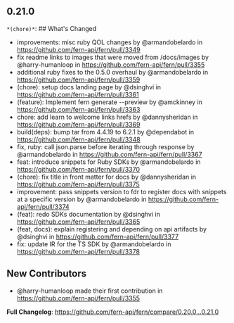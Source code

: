 ## 0.21.0
`*(chore)*`: ## What's Changed
* improvements: misc ruby QOL changes by @armandobelardo in https://github.com/fern-api/fern/pull/3349
* fix readme links to images that were moved from /docs/images by @harry-humanloop in https://github.com/fern-api/fern/pull/3355
* additional ruby fixes to the 0.5.0 overhaul by @armandobelardo in https://github.com/fern-api/fern/pull/3359
* (chore): setup docs landing page by @dsinghvi in https://github.com/fern-api/fern/pull/3361
* (feature): Implement fern generate --preview by @amckinney in https://github.com/fern-api/fern/pull/3363
* chore: add learn to welcome links hrefs by @dannysheridan in https://github.com/fern-api/fern/pull/3369
* build(deps): bump tar from 4.4.19 to 6.2.1 by @dependabot in https://github.com/fern-api/fern/pull/3348
* fix, ruby: call json.parse before iterating through response by @armandobelardo in https://github.com/fern-api/fern/pull/3367
* feat: introduce snippets for Ruby SDKs by @armandobelardo in https://github.com/fern-api/fern/pull/3370
* (chore): fix title in front matter for docs by @dannysheridan in https://github.com/fern-api/fern/pull/3375
* improvement: pass snippets version to fdr to register docs with snippets at a specific version by @armandobelardo in https://github.com/fern-api/fern/pull/3374
* (feat): redo SDKs documentation by @dsinghvi in https://github.com/fern-api/fern/pull/3365
* (feat, docs): explain registering and depending on api artifacts by @dsinghvi in https://github.com/fern-api/fern/pull/3377
* fix: update IR for the TS SDK by @armandobelardo in https://github.com/fern-api/fern/pull/3378

## New Contributors
* @harry-humanloop made their first contribution in https://github.com/fern-api/fern/pull/3355

**Full Changelog**: https://github.com/fern-api/fern/compare/0.20.0...0.21.0

